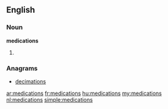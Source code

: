 ==English==

===Noun===
'''medications'''

# {{plural of|[[medication]]}}

===Anagrams===
* [[decimations#English|decimations]]

[[ar:medications]]
[[fr:medications]]
[[hu:medications]]
[[my:medications]]
[[nl:medications]]
[[simple:medications]]